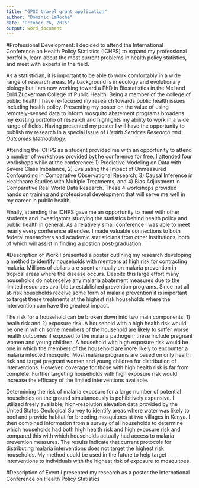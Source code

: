 ```yaml
---
title: "GPSC travel grant application"
author: "Dominic LaRoche"
date: "October 26, 2015"
output: word_document
---
```


#Professional Development:
I decided to attend the International Conference on Health Policy Statistics (ICHPS) to expand my professional portfolio, learn about the most current problems in health policy statistics, and meet with experts in the field.  

As a statistician, it is important to be able to work comfortably in a wide range of research areas.  My background is in ecology and evolutionary biology but I am now working toward a PhD in Biostatistics in the Mel and Enid Zuckerman College of Public Health.  Being a member of the college of public health I have re-focused my research towards public health issues including health policy.  Presenting my poster on the value of using remotely-sensed data to inform mosquito abatement programs broadens my existing portfolio of research and highlights my ability to work in a wide range of fields.  Having presented my poster I will have the opportunity to publish my research in a special issue of *Health Services Research and Outcomes Methodology*.  

Attending the ICHPS as a student provided me with an opportunity to attend a number of workshops provided byt he conference for free.  I attended four workshops while at the conference: 1) Predictive Modeling on Data with Severe Class Imbalance, 2) Evaluating the Impact of Unmeasured Confounding in Comparative Observational Research, 3) Causal Inference in Healthcare Studies with Multiple Treatments, and 4) Bias Adjustment in Comparative Real World Data Research.  These 4 workshops provided hands on training and professional development that will serve me well in my career in public health.

Finally, attending the ICHPS gave me an opportunity to meet with other students and investigators studying the statistics behind health policy and public health in general.  As a relatively small conference I was able to meet nearly every conference attendee.  I made valuable connections to both federal researchers and academic statisticians from other institutions, both of which will assist in finding a postion post-graduation. 

#Description of Work
I presented a poster outlining my research developing a method to identify households with members at high risk for contracting malaria.  Millions of dollars are spent annually on malaria prevention in tropical areas where the disease occurs.  Despite this large effort many households do not receive any malaria abatement measures due to the limited resources availble to established prevention programs.  Since not all at-risk households receive some form of malaria prevention it is important to target these treatments at the highest risk households where the intervention can have the greatest impact.

The risk for a household can be broken down into two main components: 1) healh risk and 2) exposure risk.  A household with a high health risk would be one in which some members of the household are likely to suffer worse health outcomes if exposed to the malaria pathogen; these include pregnant women and young children. A household with high exposure risk would be one in which the members of the household are more likely to encounter a malaria infected mosquito.  Most malaria programs are based on only health risk and target pregnant women and young children for distribution of interventions.  However, coverage for those with high health risk is far from complete.  Further targeting households with high exposure risk would increase the efficacy of the limited interventions available. 

Determining the risk of malaria exposure for a large number of potential households on the ground simultaneously is pohibitively expensive.  I utilized freely available, high-resolution elevation data provided by the United States Geological Survey to identify areas where water was likely to pool and provide habitat for breeding mosquitoes at two villages in Kenya.  I then combined information from a survey of all households to determine which households had both high health risk and high exposure risk and compared this with which households actually had access to malaria prevention measures.  The results indicate that current protocols for distributing malaria interventions does not target the highest risk households.  My method could be used in the future to help target interventions to individuals with the highest risk of exposure to mosquitoes.

#Description of Event
I presented my research as a poster the International Conference on Health Policy Statistics
